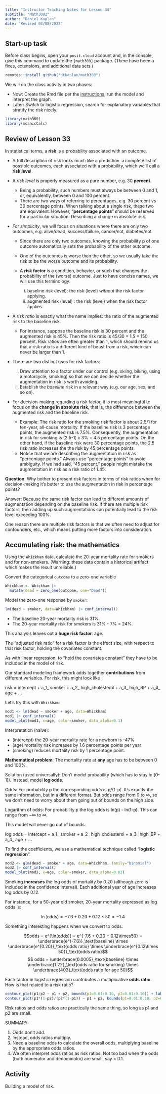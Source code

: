 ```yaml
---
title: "Instructor Teaching Notes for Lesson 34"
subtitle: "Math300Z"
author: "Daniel Kaplan"
date: "Revised 03/08/2023"
---
```


## Start-up task

Before class begins, open your `posit.cloud` account and, in the console, give this command to update the `{math300}` package. (There have been a fixes, extensions, and additional data sets.)

```r
remotes::install_github("dtkaplan/math300")
```

We will do the class activity in two phases:

- Now: Create the Rmd file per the [instructions](CHD-risk.html), run the model and interpret the graph.
- Later: Switch to logistic regression, search for explanatory variables that stratify the risk nicely.


```r
library(math300)
library(mosaicCalc)
```

## Review of Lesson 33

In statistical terms, a **risk** is a probability associated with an outcome. 

- A full description of risk looks much like a prediction: a complete list of possible outcomes, each associated with a probability, which we'll call a **risk level**.

- A *risk level* is properly measured as a pure number, e.g. 30 **percent**.
    - Being a probability, such numbers must always be between 0 and 1, or, equivalently, between 0 and 100 percent.
    - There are two ways of referring to percentages, e.g. 30 percent vs 30 percentage points. When talking about a single risk, these two are equivalent. However, "**percentage points**" should be reserved for a particular situation: Describing a change in absolute risk.

- *For simplicity*, we will focus on situations where there are only two outcomes, e.g. alive/dead, success/failure, cancer/not, diabetes/not. 
    - Since there are only two outcomes, knowing the probability p of one outcome automatically sets the probability of the other outcome. 
    - One of the outcomes is worse than the other, so we usually take the risk to be the worse outcome and its probability.
    
    - A **risk factor** is a condition, behavior, or such that changes the probability of the (worse) outcome. Just to have concise names, we will use this terminology:
        i. baseline risk (level): the risk (level) *without* the risk factor applying.
        ii. augmented risk (level) : the risk (level) when the risk factor applies.
        
- A *risk ratio* is exactly what the name implies: the ratio of the augmented risk to the baseline risk.
    - For instance, suppose the baseline risk is 30 percent and the augmented risk is 45%. Then the risk ratio is 45/30 = 1.5 = 150 percent. Risk ratios are often greater than 1, which should remind us that a risk ratio is a different kind of beast from a risk, which can never be larger than 1. 


- There are two distinct uses for risk factors:
    i. Draw attention to a factor under our control (e.g. skiing, biking, using a motorcycle, smoking) so that we can decide whether the augmentation in risk is worth avoiding.
    ii. Establish the *baseline* risk in a relevant way (e.g. our age, sex, and so on).
    
- For decision-making regarding a risk factor, it is most meaningful to focus on the **change in absolute risk**, that is, the difference between the augmented risk and the baseline risk. 
    - Example: The risk ratio for the smoking risk factor is about 2.5/1 for ten-year, all-cause mortality. If the baseline risk is 3 percentage points, the augmented risk is 7.5%. Consequently, the augmentation in risk for smoking is (2.5-1) x 3% = 4.5 percentage points. On the other hand, if the baseline risk were 30 percentage points, the 2.5 risk ratio increases the the risk by 45 percentage points.
    - Notice that we are describing the augmentation in risk as "percentage points." Always use "percentage points" to avoid ambiguity. If we had said, "45 percent," people might mistake the augmentation in risk as a risk ratio of 1.45.

**Question**: Why bother to present risk factors in terms of risk ratios when for decision-making it's better to use the augmentation in risk in percentage points?

Answer: Because the same risk factor can lead to different amounts of augmentation depending on the baseline risk. If there are multiple risk factors, then adding up such augmentations can potentially lead to the risk level exceeding 100%.

One reason there are multiple risk factors is that we often need to adjust for confounders, etc., which means putting more factors into consideration.

## Accumulating risk: the mathematics

Using the `Whickham` data, calculate the 20-year mortality rate for smokers and for non-smokers. (Warning: these data contain a historical artifact which makes the result unreliable.)

Convert the categorical `outcome` to a zero-one variable

```r
Whickham <- Whickham |>
  mutate(dead = zero_one(outcome, one="Dead"))
```

Model the zero-one response by `smoker`:

```r
lm(dead ~ smoker, data=Whickham) |> conf_interval()
```

- The baseline 20-year mortality risk is 31%. 
- The 20-year mortality risk for smokers is 31% - 7% = 24%.

This analysis leaves out a **huge risk factor**: age.

The "adjusted risk ratio" for a risk factor is the effect size, with respect to that risk factor, holding the covariates constant. 

As with linear regression, to "hold the covariates constant" they have to be included in the model of risk. 

Our standard modeling framework adds together **contributions** from different variables. For risk, this might look like

risk = intercept + a_1_ smoker + a_2_ high_cholesterol + a_3_ high_BP + a_4_ age + ...

Let's try this with `Whickham`:

```r
mod1 <- lm(dead ~ smoker + age, data=Whickham) 
mod1 |> conf_interval()
model_plot(mod1, x=age, color=smoker, data_alpha=0.1)
```

Interpretation (naive): 

- (intercept) the 20-year mortality rate for a newborn is -47%
- (age) mortality risk increases by 1.6 percentage points per year
- (smoking) reduces mortality risk by 1 percentage point.

**Mathematical problem**: The mortality rate at **any** age has to be between 0 and 100%.

Solution (used universally): Don't model probability (which has to stay in [0-1]). Instead, model **log odds**.

Odds: For probability p the corresponding odds is p/(1-p). It's exactly the same information, but in a different format. But odds range from 0 to $\infty$, so we don't need to worry about them going out of bounds on the high side.

Logarithm of odds: For probability p the log odds is ln(p) - ln(1-p). This can range from $-\infty$ to $\infty$. 

This model will never go out of bounds. 

log odds = intercept + a_1_ smoker + a_2_ high_cholesterol + a_3_ high_BP + a_4_ age + ...

To find the coefficients, we use a mathematical technique called "**logistic regression**". 

```r
mod2 <- glm(dead ~ smoker + age, data=Whickham, family="binomial")
mod2 |> conf_interval()
model_plot(mod2, x=age, color=smoker, data_alpha=0.03)
```

Smoking **increases** the log odds of mortality by 0.20 (although zero is included in the confidence interval). Each additional year of age increases log odds by 0.12.

For instance, for a 50-year old smoker, 20-year mortality expressed as log odds is:

$$\ln(\text{odds}) = -7.6 + 0.20 + 0.12\times 50 = -1.4$$

Something interesting happens when we convert to odds:

$$odds = e^{\ln(odds)} = e^{-7.6 + 0.20 + 0.12\times50} = 
\underbrace{e^{-7.6}}_\text{baseline} \times \underbrace{e^{0.20}}_\text{odds ratio} \times \underbrace{e^{0.12\times 50}}_\text{odds ratio}$$
$$ odds = \underbrace{0.0005}_\text{baseline} \times \underbrace{1.22}_\text{odds ratio for smoking} \times \underbrace{403}_\text{odds ratio for age 50}$$

Each factor in logistic regression contributes a multiplicative **odds ratio**. How is that related to a risk ratio? 


```r
contour_plot(p1/p2 ~ p1 + p2, bounds(p1=0.01:0.10, p2=0.01:0.10)) + labs(title="Risk Ratios")
contour_plot(p1*(1-p2)/(p2*(1-p1)) ~ p1 + p2, bounds(p1=0.01:0.10, p2=0.01:0.1)) + labs(title="Odds Ratios")
```

Risk ratios and odds ratios are practically the same thing, so long as p1 and p2 are small.

SUMMARY: 

1. Odds don't add. 
2. Instead, odds ratios multiply. 
3. Need a baseline odds to calculate the overall odds, multiplying baseline by the appropriate odds ratios. 
4. We often interpret odds ratios as risk ratios. Not too bad when the odds (both numerator and denominator) are small, say < 0.1.

## Activity

Building a model of risk.



